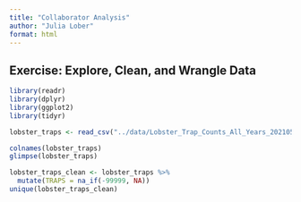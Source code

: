 ```yaml
---
title: "Collaborator Analysis"
author: "Julia Lober"     
format: html
---
```


## Exercise: Explore, Clean, and Wrangle Data

```r
library(readr)
library(dplyr)
library(ggplot2)
library(tidyr)
```

```r
lobster_traps <- read_csv("../data/Lobster_Trap_Counts_All_Years_20210519.csv")
```

```r
colnames(lobster_traps)
glimpse(lobster_traps)
```

```r
lobster_traps_clean <- lobster_traps %>% 
  mutate(TRAPS = na_if(-99999, NA))
unique(lobster_traps_clean)
```

